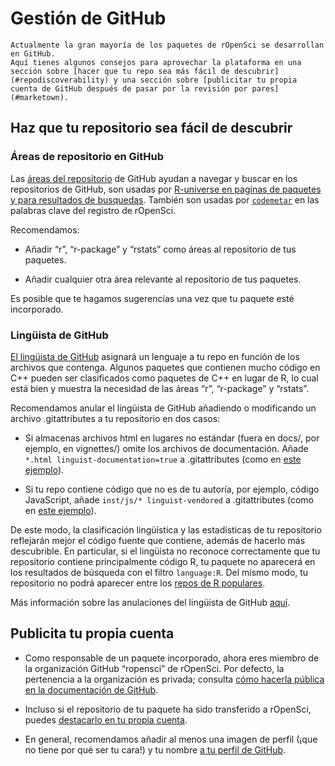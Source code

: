 # Gestión de GitHub  {#grooming}

```block
Actualmente la gran mayoría de los paquetes de rOpenSci se desarrollan en GitHub.
Aquí tienes algunos consejos para aprovechar la plataforma en una sección sobre [hacer que tu repo sea más fácil de descubrir](#repodiscoverability) y una sección sobre [publicitar tu propia cuenta de GitHub después de pasar por la revisión por pares](#marketown).
```

## Haz que tu repositorio sea fácil de descubrir  {#repodiscoverability}

### Áreas de repositorio en GitHub {#git-hub-repo-topics}

Las [áreas del repositorio](https://blog.github.com/2017-01-31-introducing-topics/) de GitHub ayudan a navegar y buscar en los repositorios de GitHub, son usadas por [R-universe en paginas de paquetes y para resultados de busquedas](https://github.com/r-universe-org/help#how-to-add-keyword-labels-to-an-r-package). También son usadas por [`codemetar`](https://github.com/ropensci/codemetar) en las palabras clave del registro de rOpenSci.

Recomendamos:

- Añadir "r", "r-package" y "rstats" como áreas al repositorio de tus paquetes.

- Añadir cualquier otra área relevante al repositorio de tus paquetes.

Es posible que te hagamos sugerencias una vez que tu paquete esté incorporado.

### Lingüista de GitHub {#git-hub-linguist}

[El lingüista de GitHub](https://github.com/github/linguist) asignará un lenguaje a tu repo en función de los archivos que contenga.
Algunos paquetes que contienen mucho código en C++ pueden ser clasificados como paquetes de C++ en lugar de R, lo cual está bien y muestra la necesidad de las áreas "r", "r-package" y "rstats".

Recomendamos anular el lingüista de GitHub añadiendo o modificando un archivo .gitattributes a tu repositorio en dos casos:

- Si almacenas archivos html en lugares no estándar (fuera en docs/, por ejemplo, en vignettes/) omite los archivos de documentación.
  Añade `*.html linguist-documentation=true` a .gitattributes (como en [este ejemplo](https://github.com/ropensci/ecoengine/blob/56b64d8d29dfae430a776d1dd440b240452eb1bf/.gitattributes#L5)).

- Si tu repo contiene código que no es de tu autoría, por ejemplo, código JavaScript, añade `inst/js/* linguist-vendored` a .gitattributes (como en [este ejemplo](https://github.com/ropensci/wellknown/blob/4435eb620eeae346d2cab7d62276c29dee29a898/.gitattributes#L1)).

De este modo, la clasificación lingüística y las estadísticas de tu repositorio reflejarán mejor el código fuente que contiene, además de hacerlo más descubrible.
En particular, si el lingüista no reconoce correctamente que tu repositorio contiene principalmente código R, tu paquete no aparecerá en los resultados de búsqueda con el filtro `language:R`.
Del mismo modo, tu repositorio no podrá aparecer entre los [repos de R populares](https://github.com/trending/r).

Más información sobre las anulaciones del lingüista de GitHub [aquí](https://github.com/github/linguist#overrides).

## Publicita tu propia cuenta  {#marketown}

- Como responsable de un paquete incorporado, ahora eres miembro de la organización GitHub "ropensci" de rOpenSci.
  Por defecto, la pertenencia a la organización es privada; consulta [cómo hacerla pública en la documentación de GitHub](https://help.github.com/articles/publicizing-or-hiding-organization-membership/).

- Incluso si el repositorio de tu paquete ha sido transferido a rOpenSci, puedes [destacarlo en tu propia cuenta](https://help.github.com/articles/pinning-repositories-to-your-profile/).

- En general, recomendamos añadir al menos una imagen de perfil (¡que no tiene por qué ser tu cara!) y tu nombre [a tu perfil de GitHub](https://help.github.com/articles/customizing-your-profile/).


